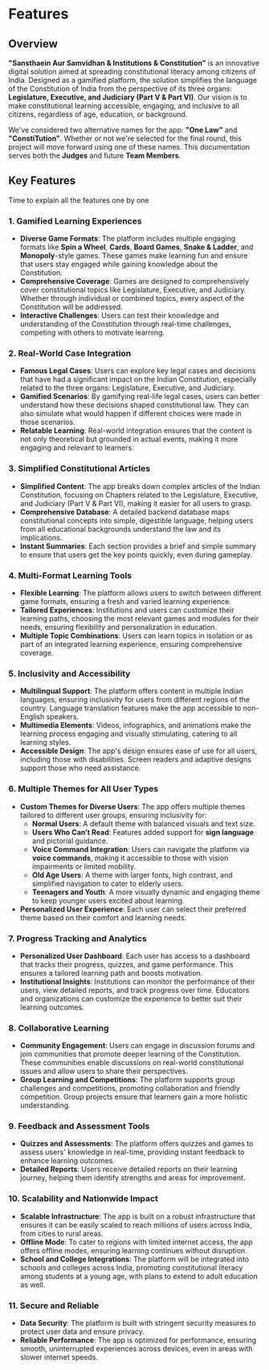 # Features

## Overview

**"Sansthaein Aur Samvidhan & Institutions & Constitution"** is an innovative digital solution aimed at spreading constitutional literacy among citizens of India. Designed as a gamified platform, the solution simplifies the language of the Constitution of India from the perspective of its three organs: **Legislature, Executive, and Judiciary (Part V & Part VI)**. Our vision is to make constitutional learning accessible, engaging, and inclusive to all citizens, regardless of age, education, or background.

We've considered two alternative names for the app: **"One Law"** and **"ConstiTution"**. Whether or not we're selected for the final round, this project will move forward using one of these names. This documentation serves both the **Judges** and future **Team Members**.

## Key Features

Time to explain all the features one by one

### 1. Gamified Learning Experiences

- **Diverse Game Formats**: The platform includes multiple engaging formats like **Spin a Wheel**, **Cards**, **Board Games**, **Snake & Ladder**, and **Monopoly**-style games. These games make learning fun and ensure that users stay engaged while gaining knowledge about the Constitution.
- **Comprehensive Coverage**: Games are designed to comprehensively cover constitutional topics like Legislature, Executive, and Judiciary. Whether through individual or combined topics, every aspect of the Constitution will be addressed.
- **Interactive Challenges**: Users can test their knowledge and understanding of the Constitution through real-time challenges, competing with others to motivate learning.

### 2. Real-World Case Integration

- **Famous Legal Cases**: Users can explore key legal cases and decisions that have had a significant impact on the Indian Constitution, especially related to the three organs: Legislature, Executive, and Judiciary.
- **Gamified Scenarios**: By gamifying real-life legal cases, users can better understand how these decisions shaped constitutional law. They can also simulate what would happen if different choices were made in those scenarios.
- **Relatable Learning**: Real-world integration ensures that the content is not only theoretical but grounded in actual events, making it more engaging and relevant to learners.

### 3. Simplified Constitutional Articles

- **Simplified Content**: The app breaks down complex articles of the Indian Constitution, focusing on Chapters related to the Legislature, Executive, and Judiciary (Part V & Part VI), making it easier for all users to grasp.
- **Comprehensive Database**: A detailed backend database maps constitutional concepts into simple, digestible language, helping users from all educational backgrounds understand the law and its implications.
- **Instant Summaries**: Each section provides a brief and simple summary to ensure that users get the key points quickly, even during gameplay.

### 4. Multi-Format Learning Tools

- **Flexible Learning**: The platform allows users to switch between different game formats, ensuring a fresh and varied learning experience.
- **Tailored Experiences**: Institutions and users can customize their learning paths, choosing the most relevant games and modules for their needs, ensuring flexibility and personalization in education.
- **Multiple Topic Combinations**: Users can learn topics in isolation or as part of an integrated learning experience, ensuring comprehensive coverage.

### 5. Inclusivity and Accessibility

- **Multilingual Support**: The platform offers content in multiple Indian languages, ensuring inclusivity for users from different regions of the country. Language translation features make the app accessible to non-English speakers.
- **Multimedia Elements**: Videos, infographics, and animations make the learning process engaging and visually stimulating, catering to all learning styles.
- **Accessible Design**: The app's design ensures ease of use for all users, including those with disabilities. Screen readers and adaptive designs support those who need assistance.

### 6. Multiple Themes for All User Types

- **Custom Themes for Diverse Users**: The app offers multiple themes tailored to different user groups, ensuring inclusivity for:
  - **Normal Users**: A default theme with balanced visuals and text size.
  - **Users Who Can’t Read**: Features added support for **sign language** and pictorial guidance.
  - **Voice Command Integration**: Users can navigate the platform via **voice commands**, making it accessible to those with vision impairments or limited mobility.
  - **Old Age Users**: A theme with larger fonts, high contrast, and simplified navigation to cater to elderly users.
  - **Teenagers and Youth**: A more visually dynamic and engaging theme to keep younger users excited about learning.
- **Personalized User Experience**: Each user can select their preferred theme based on their comfort and learning needs.

### 7. Progress Tracking and Analytics

- **Personalized User Dashboard**: Each user has access to a dashboard that tracks their progress, quizzes, and game performance. This ensures a tailored learning path and boosts motivation.
- **Institutional Insights**: Institutions can monitor the performance of their users, view detailed reports, and track progress over time. Educators and organizations can customize the experience to better suit their learning outcomes.

### 8. Collaborative Learning

- **Community Engagement**: Users can engage in discussion forums and join communities that promote deeper learning of the Constitution. These communities enable discussions on real-world constitutional issues and allow users to share their perspectives.
- **Group Learning and Competitions**: The platform supports group challenges and competitions, promoting collaboration and friendly competition. Group projects ensure that learners gain a more holistic understanding.

### 9. Feedback and Assessment Tools

- **Quizzes and Assessments**: The platform offers quizzes and games to assess users' knowledge in real-time, providing instant feedback to enhance learning outcomes.
- **Detailed Reports**: Users receive detailed reports on their learning journey, helping them identify strengths and areas for improvement.

### 10. Scalability and Nationwide Impact

- **Scalable Infrastructure**: The app is built on a robust infrastructure that ensures it can be easily scaled to reach millions of users across India, from cities to rural areas.
- **Offline Mode**: To cater to regions with limited internet access, the app offers offline modes, ensuring learning continues without disruption.
- **School and College Integrations**: The platform will be integrated into schools and colleges across India, promoting constitutional literacy among students at a young age, with plans to extend to adult education as well.

### 11. Secure and Reliable

- **Data Security**: The platform is built with stringent security measures to protect user data and ensure privacy.
- **Reliable Performance**: The app is optimized for performance, ensuring smooth, uninterrupted experiences across devices, even in areas with slower internet speeds.
